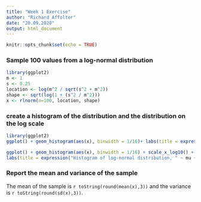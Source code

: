 ```yaml
---
title: "Week 1 Exercise"
author: "Richard Affolter"
date: "20.09.2020"
output: html_document
---
```


```r
knitr::opts_chunk$set(echo = TRUE)
```
### Sample 100 values from a log-normal distribution
```r
library(ggplot2)
m <- 1
s <- 0.25
location <- log(m^2 / sqrt(s^2 + m^2))
shape <- sqrt(log(1 + (s^2 / m^2)))
x <- rlnorm(n=100, location, shape)
```


### create a histogram of the distribution and the distribution on the log scale
```r
library(ggplot2)
ggplot() + geom_histogram(aes(x), binwidth = 1/16)+ labs(title = expression("Histogram of log-normal distribution, " ~ mu ~ " = 1, "~ sigma ~ " = 0.25"))

ggplot() + geom_histogram(aes(x), binwidth = 1/16) + scale_x_log10() +
labs(title = expression("Histogram of log-normal distribution, " ~ mu ~ " = 1, "~ sigma ~ " = 0.25, log-scale"))
```


### Report the mean and variance of the sample
The mean of the sample is `r toString(round(mean(x),3))` and the variance is `r toString(round(sd(x),3))`.

